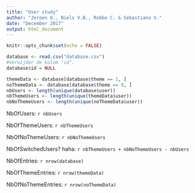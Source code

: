 ```yaml
---
title: "User study"
author: "Jeroen O., Niels V.B., Robbe C. & Sebastiano V."
date: "December 2017"
output: html_document
---
```


```r
knitr::opts_chunk$set(echo = FALSE)
```

```r
database <- read.csv("database.csv")
#Verwijder de kolom "id".
database$id = NULL

themeData <- database[database$theme == 1, ]
noThemeData <- database[database$theme == 0, ]
nbUsers <- length(unique(database$user))
nbThemeUsers <- length(unique(themeData$user))
nbNoThemeUsers <- length(unique(noThemeData$user))
```
NbOfUsers: `r nbUsers`

NbOfThemeUsers: `r nbThemeUsers`

NbOfNoThemeUsers: `r nbNoThemeUsers`

NbOfSwitchedUsers? haha: `r nbThemeUsers + nbNoThemeUsers - nbUsers`

NbOfEntries: `r nrow(database)`

NbOfThemeEntries: `r nrow(themeData)`

NbOfNoThemeEntries: `r nrow(noThemeData)`

